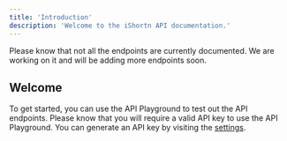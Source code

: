 ```yaml
---
title: 'Introduction'
description: 'Welcome to the iShortn API documentation.'
---
```


<Note>
  Please know that not all the endpoints are currently documented. We are working on it and will be adding more endpoints soon.
</Note>

## Welcome

To get started, you can use the API Playground to test out the API endpoints. Please know that you will require a valid API key to use the API Playground.
You can generate an API key by visiting the [settings](https://ishortn.ink/dashboard/settings).

